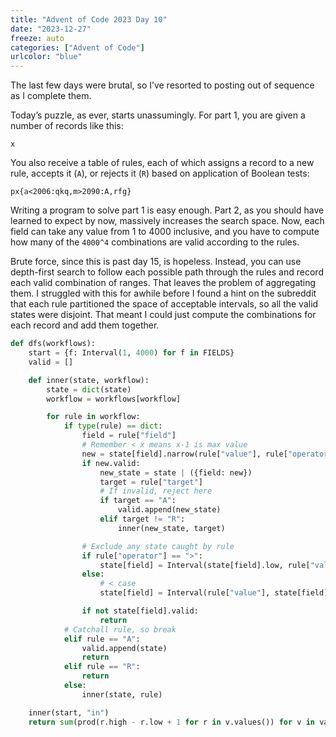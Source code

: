 ```yaml
---
title: "Advent of Code 2023 Day 10"
date: "2023-12-27"
freeze: auto
categories: ["Advent of Code"]
urlcolor: "blue"
---
```


The last few days were brutal, so I've resorted to posting out of sequence as I 
complete them.

Today's puzzle, as ever, starts unassumingly. For part 1, you are given a number of 
records like this:

``` 
{x=787,m=2655,a=1222,s=2876}
```

You also receive a table of rules, each of which assigns a record to 
a new rule, accepts it (`A`), or rejects it (`R`) based on application of 
Boolean tests:

```
px{a<2006:qkq,m>2090:A,rfg}
```

Writing a program to solve part 1 is easy enough. Part 2, as you should 
have learned to expect by now, massively increases the search space. Now, 
each field can take any value from 1 to 4000 inclusive, and you have to compute 
how many of the `4000^4` combinations are valid according to the rules. 

Brute force, since this is past day 15, is hopeless. Instead, you can use depth-first 
search to follow each possible path through the rules and record each valid combination of 
ranges. That leaves the problem of aggregating them. I struggled with this for 
awhile before I found a hint on the subreddit that each rule partitioned the 
space of acceptable intervals, so all the valid states were disjoint. That meant I 
could just compute the combinations for each record and add them together.

```py 
def dfs(workflows):
    start = {f: Interval(1, 4000) for f in FIELDS}
    valid = []

    def inner(state, workflow):
        state = dict(state)
        workflow = workflows[workflow]

        for rule in workflow:
            if type(rule) == dict:
                field = rule["field"]
                # Remember < x means x-1 is max value
                new = state[field].narrow(rule["value"], rule["operator"])
                if new.valid:
                    new_state = state | ({field: new})
                    target = rule["target"]
                    # If invalid, reject here
                    if target == "A":
                        valid.append(new_state)
                    elif target != "R":
                        inner(new_state, target)

                # Exclude any state caught by rule
                if rule["operator"] == ">":
                    state[field] = Interval(state[field].low, rule["value"])
                else:
                    # < case
                    state[field] = Interval(rule["value"], state[field].high)

                if not state[field].valid:
                    return
            # Catchall rule, so break
            elif rule == "A":
                valid.append(state)
                return
            elif rule == "R":
                return
            else:
                inner(state, rule)

    inner(start, "in")
    return sum(prod(r.high - r.low + 1 for r in v.values()) for v in valid)
```

